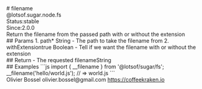 <div class="docmap-mdx">
# filename
<div class="_namespace">@lotsof.sugar.node.fs</div>
<div class="_metas">
<div class="_status"><span class="_status-label">Status:</span><span class="_status-value -stable">stable</span></div>
<div class="_since"><span class="_since-label">Since:</span><span class="_since-value">2.0.0</span></div>
</div>
<div class="_description">
Return the filename from the passed path with or without the extension
</div>
<div class="_params">
## Params
1. <span class="_name">path<span class="_required">*</span></span><span class="_default"></span> <span class="_type">String</span>
   - The path to take the filename from
2. <span class="_name">withExtension</span><span class="_default">true</span> <span class="_type">Boolean</span>
   - Tell if we want the filename with or without the extension
</div>
<div class="_return">
## Return
- <span class="_description">The requested filename</span><span class="_default"></span><span class="_type">String</span>
</div>
<div class="_examples">
## Examples
```js
import { __filename } from '@lotsof/sugar/fs';
__filename('hello/world.js'); // => world.js
```
</div>
<div class="_author">
<span class="_name">Olivier Bossel</span>
<span class="_email">olivier.bossel@gmail.com</span>
<a href="https://coffeekraken.io" target="_blank" class="_url">https://coffeekraken.io</a>
</div>
</div>